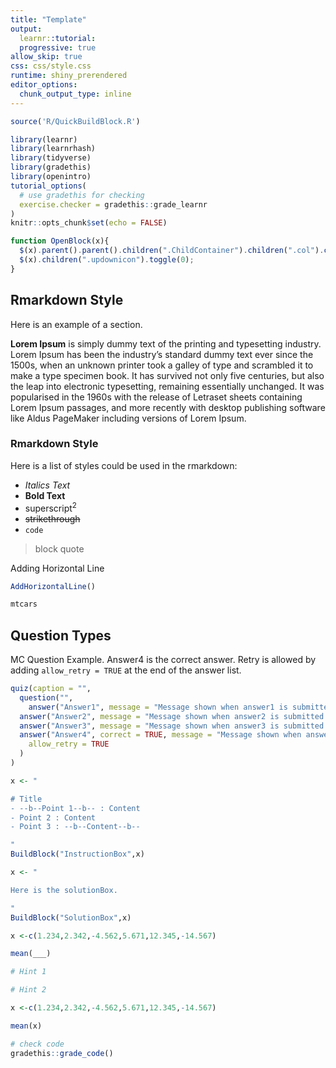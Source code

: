 ---
title: "Template"
output: 
  learnr::tutorial:
  progressive: true
allow_skip: true
css: css/style.css
runtime: shiny_prerendered
editor_options:
  chunk_output_type: inline
---
  
```{r include=FALSE}
source('R/QuickBuildBlock.R')
```

```{r setup, include=FALSE,message=FALSE}
library(learnr)
library(learnrhash)
library(tidyverse)
library(gradethis)
library(openintro)
tutorial_options(
  # use gradethis for checking
  exercise.checker = gradethis::grade_learnr
)
knitr::opts_chunk$set(echo = FALSE)
```

```{js}
function OpenBlock(x){
  $(x).parent().parent().children(".ChildContainer").children(".col").children(".ChildBox").toggle(300);
  $(x).children(".updownicon").toggle(0);
}
```

## Rmarkdown Style

Here is an example of a section.

**Lorem Ipsum** is simply dummy text of the printing and typesetting industry. Lorem Ipsum has been the industry's standard dummy text ever since the 1500s, when an unknown printer took a galley of type and scrambled it to make a type specimen book. It has survived not only five centuries, but also the leap into electronic typesetting, remaining essentially unchanged. It was popularised in the 1960s with the release of Letraset sheets containing Lorem Ipsum passages, and more recently with desktop publishing software like Aldus PageMaker including versions of Lorem Ipsum.


### Rmarkdown Style

Here is a list of styles could be used in the rmarkdown:

- *Italics Text*
- **Bold Text**
- superscript^2^
- ~~strikethrough~~ 
- `code`

> block quote 


Adding Horizontal Line

```{r}
AddHorizontalLine()
```

```{r}
mtcars
```

## Question Types

<div class="MCQ">

MC Question Example. Answer4 is the correct answer.
Retry is allowed by adding `allow_retry = TRUE` at the end of the answer list.

```{r quiz1, echo = FALSE}

quiz(caption = "",
  question("",
    answer("Answer1", message = "Message shown when answer1 is submitted."),
  answer("Answer2", message = "Message shown when answer2 is submitted."),
  answer("Answer3", message = "Message shown when answer3 is submitted."),
  answer("Answer4", correct = TRUE, message = "Message shown when answer4 is submitted."),
    allow_retry = TRUE
  )
)
```

</div>

```{r}
x <- " 

# Title
- --b--Point 1--b-- : Content
- Point 2 : Content
- Point 3 : --b--Content--b--

"
BuildBlock("InstructionBox",x)
```

```{r}
x <- " 

Here is the solutionBox.

"
BuildBlock("SolutionBox",x)
```



```{r learnrExSample, exercise = TRUE, exercise.blanks = "___+" }
x <-c(1.234,2.342,-4.562,5.671,12.345,-14.567)

mean(___)
```

```{r learnrExSample-hint-1}
# Hint 1
```

```{r learnrExSample-hint-2}
# Hint 2
```

```{r learnrExSample-solution, exercise.reveal_solution = FALSE}
x <-c(1.234,2.342,-4.562,5.671,12.345,-14.567)

mean(x)
```


```{r learnrExSample-check}
# check code
gradethis::grade_code()
``` 

